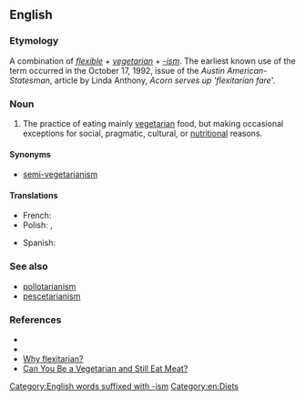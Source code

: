 ==English==

===Etymology===
A combination of ''[[flexible]] + [[vegetarian]] + [[-ism]]''. The earliest known use of the term occurred in the October 17, 1992, issue of the ''Austin American-Statesman'', article by Linda Anthony, ''Acorn serves up 'flexitarian fare'''.

===Noun===
{{en-noun|-}}

# {{label|en|US}} The practice of eating mainly [[vegetarian]] food, but making occasional exceptions for social, pragmatic, cultural, or [[nutritional]] reasons.

====Synonyms====
* {{sense|vegetarianism with occasional exceptions}} [[semi-vegetarianism]]

====Translations====
{{trans-top|The practice of eating mainly vegetarian with exceptions}}
* French: {{t|fr|flexitarisme}}
* Polish: {{t|pl|fleksitarianizm}}, {{t|pl|semiwegetarianizm}}
{{trans-mid}}
* Spanish: {{t|es|flexitarianismo}}
{{trans-bottom}}

===See also===
* [[pollotarianism]]
* [[pescetarianism]]

===References===
* {{cite web|title=Are you a 'flexitarian?'|publisher=The Associated Press|date=2004-03-16|url=http://www.msnbc.msn.com/id/4541605/|accessdate=2007-12-03}}
* {{cite web|title=2003 Words of the Year|publisher=''[[Appendix:American Dialect Society|American Dialect Society]]''|date=2007-01-13|url=http://www.americandialect.org/index.php/amerdial/2003_words_of_the_yea/|accessdate=2007-12-03}}
* [http://vegetarian.about.com/od/glossary/g/Flexitarian.htm Why flexitarian?]
* [http://www.medicinenet.com/script/main/art.asp?articlekey=52501 Can You Be a Vegetarian and Still Eat Meat?]

[[Category:English words suffixed with -ism]]
[[Category:en:Diets]]